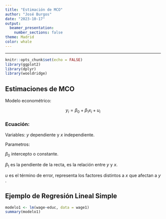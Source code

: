 ```yaml
---
title: "Estimación de MCO"
author: "José Burgos"
date: "2023-10-17"
output:
  beamer_presentation:
    number_sections: false
theme: Madrid
color: whale
---
```


------------------------------------------------------------------------

```r
knitr::opts_chunk$set(echo = FALSE)
library(ggplot2)
library(dplyr)
library(wooldridge)
```

## Estimaciones de MCO

Modelo econométrico:

$$
y_i = \beta_0 + \beta_1x_i + u_i
$$

### Ecuación:

Variables: $y$ dependiente y $x$ independiente.

Parametros:

$\beta_0$ intercepto o constante.

$\beta_1$ es la pendiente de la recta, es la relación entre $y$ y $x$.

$u$ es el término de error, representa los factores distintos a $x$ que afectan a $y$ .

## Ejemplo de Regresión Lineal Simple

```r
modelo1 <- lm(wage~educ, data = wage1)
summary(modelo1)


```
